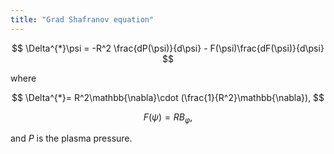 ```yaml
---
title: "Grad Shafranov equation"
---
```


$$
\Delta^{*}\psi = -R^2 \frac{dP(\psi)}{d\psi} - F(\psi)\frac{dF(\psi)}{d\psi} 
$$

where 

$$
\Delta^{*}= R^2\mathbb{\nabla}\cdot (\frac{1}{R^2}\mathbb{\nabla}),
$$

$$
F(\psi)= RB_{\varphi},
$$

and $P$ is the plasma pressure.

